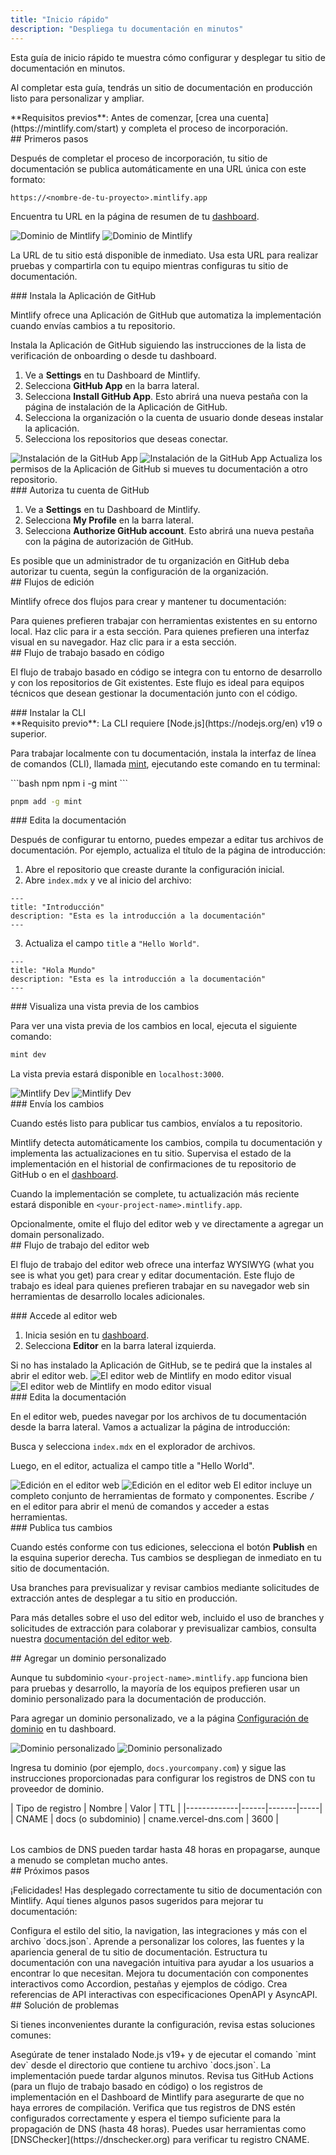 ```yaml
---
title: "Inicio rápido"
description: "Despliega tu documentación en minutos"
---
```


Esta guía de inicio rápido te muestra cómo configurar y desplegar tu sitio de documentación en minutos.

Al completar esta guía, tendrás un sitio de documentación en producción listo para personalizar y ampliar.

<Info>
  **Requisitos previos**: Antes de comenzar, [crea una cuenta](https://mintlify.com/start) y completa el proceso de incorporación.
</Info>

<div id="getting-started">
  ## Primeros pasos
</div>

Después de completar el proceso de incorporación, tu sitio de documentación se publica automáticamente en una URL única con este formato:

```
https://<nombre-de-tu-proyecto>.mintlify.app
```

Encuentra tu URL en la página de resumen de tu [dashboard](https://dashboard.mintlify.com/).

<Frame>
  <img src="/images/quickstart/mintlify-domain-light.png" alt="Dominio de Mintlify" className="block dark:hidden" />

  <img src="/images/quickstart/mintlify-domain-dark.png" alt="Dominio de Mintlify" className="hidden dark:block" />
</Frame>

La URL de tu sitio está disponible de inmediato. Usa esta URL para realizar pruebas y compartirla con tu equipo mientras configuras tu sitio de documentación.

<div id="install-the-github-app">
  ### Instala la Aplicación de GitHub
</div>

Mintlify ofrece una Aplicación de GitHub que automatiza la implementación cuando envías cambios a tu repositorio.

Instala la Aplicación de GitHub siguiendo las instrucciones de la lista de verificación de onboarding o desde tu dashboard.

1. Ve a **Settings** en tu Dashboard de Mintlify.
2. Selecciona **GitHub App** en la barra lateral.
3. Selecciona **Install GitHub App**. Esto abrirá una nueva pestaña con la página de instalación de la Aplicación de GitHub.
4. Selecciona la organización o la cuenta de usuario donde deseas instalar la aplicación.
5. Selecciona los repositorios que deseas conectar.

<Frame>
  <img src="/images/quickstart/github-app-installation-light.png" alt="Instalación de la GitHub App" className="block dark:hidden" />

  <img src="/images/quickstart/github-app-installation-dark.png" alt="Instalación de la GitHub App" className="hidden dark:block" />
</Frame>

<Info>
  Actualiza los permisos de la Aplicación de GitHub si mueves tu documentación a otro repositorio.
</Info>

<div id="authorize-your-github-account">
  ### Autoriza tu cuenta de GitHub
</div>

1. Ve a **Settings** en tu Dashboard de Mintlify.
2. Selecciona **My Profile** en la barra lateral.
3. Selecciona **Authorize GitHub account**. Esto abrirá una nueva pestaña con la página de autorización de GitHub.

<Info>
  Es posible que un administrador de tu organización en GitHub deba autorizar tu cuenta, según la configuración de la organización.
</Info>

<div id="editing-workflows">
  ## Flujos de edición
</div>

Mintlify ofrece dos flujos para crear y mantener tu documentación:

<Card title="Flujo basado en código" icon="terminal" horizontal href="#code-based-workflow">
  Para quienes prefieren trabajar con herramientas existentes en su entorno local. Haz clic para ir a esta sección.
</Card>

<Card title="Flujo del editor web" icon="mouse-pointer-2" horizontal href="#web-editor-workflow">
  Para quienes prefieren una interfaz visual en su navegador. Haz clic para ir a esta sección.
</Card>

<div id="code-based-workflow">
  ## Flujo de trabajo basado en código
</div>

El flujo de trabajo basado en código se integra con tu entorno de desarrollo y con los repositorios de Git existentes. Este flujo es ideal para equipos técnicos que desean gestionar la documentación junto con el código.

<div id="install-the-cli">
  ### Instalar la CLI
</div>

<Info>
  **Requisito previo**: La CLI requiere [Node.js](https://nodejs.org/en) v19 o superior.
</Info>

Para trabajar localmente con tu documentación, instala la interfaz de línea de comandos (CLI), llamada [mint](https://www.npmjs.com/package/mint), ejecutando este comando en tu terminal:

<CodeGroup>
  ```bash npm
  npm i -g mint
  ```

  ```bash pnpm
  pnpm add -g mint
  ```
</CodeGroup>

<div id="edit-the-documentation">
  ### Edita la documentación
</div>

Después de configurar tu entorno, puedes empezar a editar tus archivos de documentación. Por ejemplo, actualiza el título de la página de introducción:

1. Abre el repositorio que creaste durante la configuración inicial.
2. Abre `index.mdx` y ve al inicio del archivo:

```mdx index.mdx
---
title: "Introducción"
description: "Esta es la introducción a la documentación"
---
```

3. Actualiza el campo `title` a `"Hello World"`.

```mdx index.mdx {2}
---
title: "Hola Mundo"
description: "Esta es la introducción a la documentación"
---
```

<div id="preview-the-changes">
  ### Visualiza una vista previa de los cambios
</div>

Para ver una vista previa de los cambios en local, ejecuta el siguiente comando:

```bash
mint dev
```

La vista previa estará disponible en `localhost:3000`.

<Frame>
  <img src="/images/quickstart/mintlify-dev-light.png" alt="Mintlify Dev" className="block dark:hidden" />

  <img src="/images/quickstart/mintlify-dev-dark.png" alt="Mintlify Dev" className="hidden dark:block" />
</Frame>

<div id="push-the-changes">
  ### Envía los cambios
</div>

Cuando estés listo para publicar tus cambios, envíalos a tu repositorio.

Mintlify detecta automáticamente los cambios, compila tu documentación y implementa las actualizaciones en tu sitio. Supervisa el estado de la implementación en el historial de confirmaciones de tu repositorio de GitHub o en el [dashboard](https://dashboard.mintlify.com).

Cuando la implementación se complete, tu actualización más reciente estará disponible en `<your-project-name>.mintlify.app`.

<Card title="Ir a agregar un domain personalizado" icon="arrow-down" href="#adding-a-custom-domain" horizontal>
  Opcionalmente, omite el flujo del editor web y ve directamente a agregar un domain personalizado.
</Card>

<div id="web-editor-workflow">
  ## Flujo de trabajo del editor web
</div>

El flujo de trabajo del editor web ofrece una interfaz WYSIWYG (what you see is what you get) para crear y editar documentación. Este flujo de trabajo es ideal para quienes prefieren trabajar en su navegador web sin herramientas de desarrollo locales adicionales.

<div id="access-the-web-editor">
  ### Accede al editor web
</div>

1. Inicia sesión en tu [dashboard](https://dashboard.mintlify.com).
2. Selecciona **Editor** en la barra lateral izquierda.

<Info>
  Si no has instalado la Aplicación de GitHub, se te pedirá que la instales al abrir el editor web.
</Info>

<Frame>
  <img alt="El editor web de Mintlify en modo editor visual" src="/images/quickstart/web-editor-light.png" className="block dark:hidden" />

  <img alt="El editor web de Mintlify en modo editor visual" src="/images/quickstart/web-editor-dark.png" className="hidden dark:block" />
</Frame>

<div id="edit-the-documentation">
  ### Edita la documentación
</div>

En el editor web, puedes navegar por los archivos de tu documentación desde la barra lateral. Vamos a actualizar la página de introducción:

Busca y selecciona `index.mdx` en el explorador de archivos.

Luego, en el editor, actualiza el campo title a &quot;Hello World&quot;.

<Frame>
  <img alt="Edición en el editor web" src="/images/quickstart/web-editor-editing-light.png" className="block dark:hidden" />

  <img alt="Edición en el editor web" src="/images/quickstart/web-editor-editing-dark.png" className="hidden dark:block" />
</Frame>

<Tip>
  El editor incluye un completo conjunto de herramientas de formato y componentes. Escribe <kbd>/</kbd> en el editor para abrir el menú de comandos y acceder a estas herramientas.
</Tip>

<div id="publish-your-changes">
  ### Publica tus cambios
</div>

Cuando estés conforme con tus ediciones, selecciona el botón **Publish** en la esquina superior derecha. Tus cambios se despliegan de inmediato en tu sitio de documentación.

<Tip>
  Usa branches para previsualizar y revisar cambios mediante solicitudes de extracción antes de desplegar a tu sitio en producción.
</Tip>

Para más detalles sobre el uso del editor web, incluido el uso de branches y solicitudes de extracción para colaborar y previsualizar cambios, consulta nuestra [documentación del editor web](/es/editor).

<div id="adding-a-custom-domain">
  ## Agregar un dominio personalizado
</div>

Aunque tu subdominio `<your-project-name>.mintlify.app` funciona bien para pruebas y desarrollo, la mayoría de los equipos prefieren usar un dominio personalizado para la documentación de producción.

Para agregar un dominio personalizado, ve a la página [Configuración de dominio](https://dashboard.mintlify.com/settings/deployment/custom-domain) en tu dashboard.

<Frame>
  <img src="/images/quickstart/custom-domain-light.png" alt="Dominio personalizado" className="block dark:hidden" />
  <img src="/images/quickstart/custom-domain-dark.png" alt="Dominio personalizado" className="hidden dark:block" />
</Frame>

Ingresa tu dominio (por ejemplo, `docs.yourcompany.com`) y sigue las instrucciones proporcionadas para configurar los registros de DNS con tu proveedor de dominio.

<Table>
| Tipo de registro | Nombre | Valor | TTL |
|-------------|------|-------|-----|
| CNAME | docs (o subdominio) | cname.vercel-dns.com | 3600 |
</Table>

<Info>
  Los cambios de DNS pueden tardar hasta 48 horas en propagarse, aunque a menudo se completan mucho antes.
</Info>

<div id="next-steps">
  ## Próximos pasos
</div>

¡Felicidades! Has desplegado correctamente tu sitio de documentación con Mintlify. Aquí tienes algunos pasos sugeridos para mejorar tu documentación:

<Card title="Configura los ajustes globales" icon="settings" href="es/organize/settings" horizontal>
  Configura el estilo del sitio, la navigation, las integraciones y más con el archivo `docs.json`.
</Card>

<Card title="Personaliza tu tema" icon="paintbrush" href="es/customize/themes" horizontal>
  Aprende a personalizar los colores, las fuentes y la apariencia general de tu sitio de documentación.
</Card>

<Card title="Organiza la navegación" icon="map" href="es/organize/navigation" horizontal>
  Estructura tu documentación con una navegación intuitiva para ayudar a los usuarios a encontrar lo que necesitan.
</Card>

<Card title="Añade componentes interactivos" icon="puzzle" href="/es/components/accordions" horizontal>
  Mejora tu documentación con componentes interactivos como Accordion, pestañas y ejemplos de código.
</Card>

<Card title="Configura referencias de API" icon="code" href="/es/api-playground/overview" horizontal>
  Crea referencias de API interactivas con especificaciones OpenAPI y AsyncAPI.
</Card>

<div id="troubleshooting">
  ## Solución de problemas
</div>

Si tienes inconvenientes durante la configuración, revisa estas soluciones comunes:

<AccordionGroup>
  <Accordion title="La vista previa local no funciona">
    Asegúrate de tener instalado Node.js v19+ y de ejecutar el comando `mint dev` desde el directorio que contiene tu archivo `docs.json`.
  </Accordion>

  <Accordion title="Los cambios no se reflejan en el sitio en producción">
    La implementación puede tardar algunos minutos. Revisa tus GitHub Actions (para un flujo de trabajo basado en código) o los registros de implementación en el Dashboard de Mintlify para asegurarte de que no haya errores de compilación.
  </Accordion>

  <Accordion title="El dominio personalizado no se conecta">
    Verifica que tus registros de DNS estén configurados correctamente y espera el tiempo suficiente para la propagación de DNS (hasta 48 horas). Puedes usar herramientas como [DNSChecker](https://dnschecker.org) para verificar tu registro CNAME.
  </Accordion>
</AccordionGroup>
